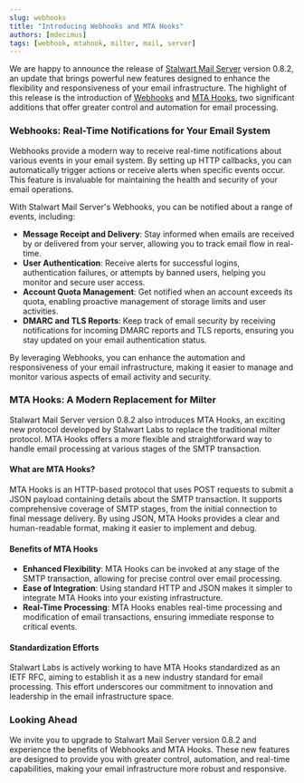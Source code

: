 ```yaml
---
slug: webhooks
title: "Introducing Webhooks and MTA Hooks"
authors: [mdecimus]
tags: [webhook, mtahook, milter, mail, server]
---
```


We are happy to announce the release of [Stalwart Mail Server](https://github.com/stalwartlabs/mail-server) version 0.8.2, an update that brings powerful new features designed to enhance the flexibility and responsiveness of your email infrastructure. The highlight of this release is the introduction of [Webhooks](/docs/telemetry/webhooks) and [MTA Hooks](/docs/mta/filter/mtahooks), two significant additions that offer greater control and automation for email processing.

### Webhooks: Real-Time Notifications for Your Email System

Webhooks provide a modern way to receive real-time notifications about various events in your email system. By setting up HTTP callbacks, you can automatically trigger actions or receive alerts when specific events occur. This feature is invaluable for maintaining the health and security of your email operations.

With Stalwart Mail Server's Webhooks, you can be notified about a range of events, including:

- **Message Receipt and Delivery**: Stay informed when emails are received by or delivered from your server, allowing you to track email flow in real-time.
- **User Authentication**: Receive alerts for successful logins, authentication failures, or attempts by banned users, helping you monitor and secure user access.
- **Account Quota Management**: Get notified when an account exceeds its quota, enabling proactive management of storage limits and user activities.
- **DMARC and TLS Reports**: Keep track of email security by receiving notifications for incoming DMARC reports and TLS reports, ensuring you stay updated on your email authentication status.

By leveraging Webhooks, you can enhance the automation and responsiveness of your email infrastructure, making it easier to manage and monitor various aspects of email activity and security.

### MTA Hooks: A Modern Replacement for Milter

Stalwart Mail Server version 0.8.2 also introduces MTA Hooks, an exciting new protocol developed by Stalwart Labs to replace the traditional milter protocol. MTA Hooks offers a more flexible and straightforward way to handle email processing at various stages of the SMTP transaction.

#### What are MTA Hooks?

MTA Hooks is an HTTP-based protocol that uses POST requests to submit a JSON payload containing details about the SMTP transaction. It supports comprehensive coverage of SMTP stages, from the initial connection to final message delivery. By using JSON, MTA Hooks provides a clear and human-readable format, making it easier to implement and debug.

#### Benefits of MTA Hooks

- **Enhanced Flexibility**: MTA Hooks can be invoked at any stage of the SMTP transaction, allowing for precise control over email processing.
- **Ease of Integration**: Using standard HTTP and JSON makes it simpler to integrate MTA Hooks into your existing infrastructure.
- **Real-Time Processing**: MTA Hooks enables real-time processing and modification of email transactions, ensuring immediate response to critical events.

#### Standardization Efforts

Stalwart Labs is actively working to have MTA Hooks standardized as an IETF RFC, aiming to establish it as a new industry standard for email processing. This effort underscores our commitment to innovation and leadership in the email infrastructure space.

### Looking Ahead

We invite you to upgrade to Stalwart Mail Server version 0.8.2 and experience the benefits of Webhooks and MTA Hooks. These new features are designed to provide you with greater control, automation, and real-time capabilities, making your email infrastructure more robust and responsive.

